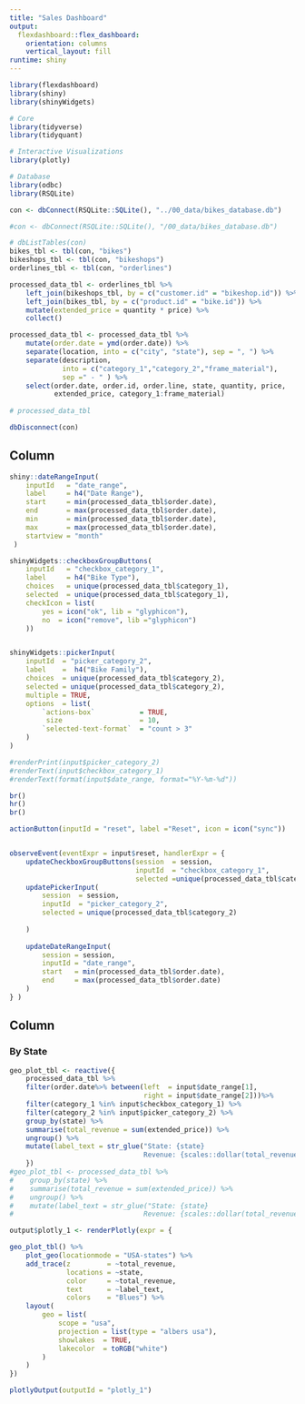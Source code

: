 ```yaml
---
title: "Sales Dashboard"
output: 
  flexdashboard::flex_dashboard:
    orientation: columns
    vertical_layout: fill
runtime: shiny    
---
```


```r
library(flexdashboard)
library(shiny)
library(shinyWidgets)

# Core
library(tidyverse)
library(tidyquant)

# Interactive Visualizations
library(plotly)

# Database
library(odbc)
library(RSQLite)
```

```r
con <- dbConnect(RSQLite::SQLite(), "../00_data/bikes_database.db")

#con <- dbConnect(RSQLite::SQLite(), "/00_data/bikes_database.db")

# dbListTables(con)
bikes_tbl <- tbl(con, "bikes")
bikeshops_tbl <- tbl(con, "bikeshops")
orderlines_tbl <- tbl(con, "orderlines")

processed_data_tbl <- orderlines_tbl %>%
    left_join(bikeshops_tbl, by = c("customer.id" = "bikeshop.id")) %>%
    left_join(bikes_tbl, by = c("product.id" = "bike.id")) %>%
    mutate(extended_price = quantity * price) %>%
    collect()

processed_data_tbl <- processed_data_tbl %>%    
    mutate(order.date = ymd(order.date)) %>%
    separate(location, into = c("city", "state"), sep = ", ") %>%
    separate(description,
             into = c("category_1","category_2","frame_material"),
             sep =" - " ) %>%
    select(order.date, order.id, order.line, state, quantity, price, 
           extended_price, category_1:frame_material)
    
# processed_data_tbl

dbDisconnect(con)
```
Column{.sidebar}
---------------------------------------------------------------
```r
shiny::dateRangeInput(
    inputId   = "date_range",
    label     = h4("Date Range"),
    start     = min(processed_data_tbl$order.date),
    end       = max(processed_data_tbl$order.date),
    min       = min(processed_data_tbl$order.date),
    max       = max(processed_data_tbl$order.date),
    startview = "month"
 )

shinyWidgets::checkboxGroupButtons(
    inputId   = "checkbox_category_1",
    label     = h4("Bike Type"),
    choices   = unique(processed_data_tbl$category_1),
    selected  = unique(processed_data_tbl$category_1),
    checkIcon = list(
        yes = icon("ok", lib = "glyphicon"),
        no  = icon("remove", lib ="glyphicon")
    ))


shinyWidgets::pickerInput(
    inputId  = "picker_category_2",
    label    =  h4("Bike Family"),
    choices  = unique(processed_data_tbl$category_2),
    selected = unique(processed_data_tbl$category_2),
    multiple = TRUE,
    options  = list(
        `actions-box`           = TRUE,
         size                   = 10,
        `selected-text-format`  = "count > 3"
    )
)

#renderPrint(input$picker_category_2)
#renderText(input$checkbox_category_1)
#renderText(format(input$date_range, format="%Y-%m-%d"))

br()
hr()
br()

actionButton(inputId = "reset", label ="Reset", icon = icon("sync"))


observeEvent(eventExpr = input$reset, handlerExpr = {
    updateCheckboxGroupButtons(session  = session, 
                               inputId  = "checkbox_category_1",
                               selected =unique(processed_data_tbl$category_1))
    updatePickerInput(
        session  = session,
        inputId  = "picker_category_2",
        selected = unique(processed_data_tbl$category_2)
        
    )
    
    updateDateRangeInput(
        session = session,
        inputId = "date_range",
        start   = min(processed_data_tbl$order.date),
        end     = max(processed_data_tbl$order.date)
    )
} )

```


Column {data-width=1000}
---------------------------------------------------------------

### By State

```r


geo_plot_tbl <- reactive({
    processed_data_tbl %>%
    filter(order.date%>% between(left  = input$date_range[1],
                                 right = input$date_range[2]))%>%     
    filter(category_1 %in% input$checkbox_category_1) %>% 
    filter(category_2 %in% input$picker_category_2) %>%    
    group_by(state) %>%
    summarise(total_revenue = sum(extended_price)) %>%
    ungroup() %>%
    mutate(label_text = str_glue("State: {state}
                                 Revenue: {scales::dollar(total_revenue)}"))  
    })
#geo_plot_tbl <- processed_data_tbl %>%
#    group_by(state) %>%
#    summarise(total_revenue = sum(extended_price)) %>%
#    ungroup() %>%
#    mutate(label_text = str_glue("State: {state}
#                                Revenue: {scales::dollar(total_revenue)}"))
```


```r
output$plotly_1 <- renderPlotly(expr = {

geo_plot_tbl() %>%
    plot_geo(locationmode = "USA-states") %>%
    add_trace(z         = ~total_revenue, 
              locations = ~state, 
              color     = ~total_revenue,
              text      = ~label_text,
              colors    = "Blues") %>%
    layout(
        geo = list(
            scope = "usa",
            projection = list(type = "albers usa"),
            showlakes  = TRUE,
            lakecolor  = toRGB("white")
        )
    )
})

plotlyOutput(outputId = "plotly_1")
```

